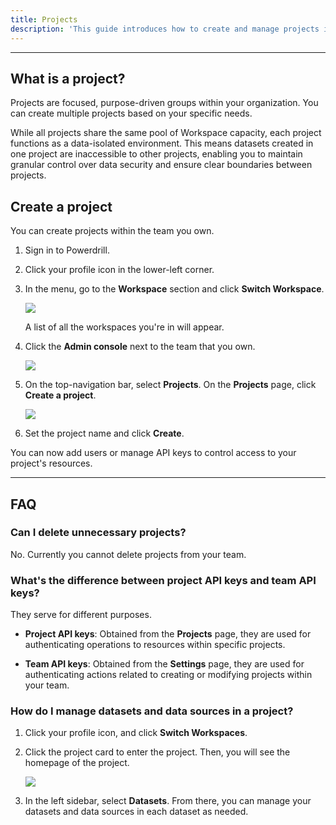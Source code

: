 ```yaml
---
title: Projects
description: 'This guide introduces how to create and manage projects in your organization'
---
```



---

## What is a project?

Projects are focused, purpose-driven groups within your organization. You can create multiple projects based on your specific needs.

While all projects share the same pool of Workspace capacity, each project functions as a data-isolated environment. This means datasets created in one project are inaccessible to other projects, enabling you to maintain granular control over data security and ensure clear boundaries between projects.






## Create a project

You can create projects within the team you own.

1. Sign in to Powerdrill.

2. Click your profile icon in the lower-left corner.

3. In the menu, go to the **Workspace** section and click **Switch Workspace**.

    <Frame>
      <img src="/enterprise/img/switch-workspace.png" style={{ borderRadius: '0.5rem' }} />
    </Frame>

    A list of all the workspaces you're in will appear.

4. Click the **Admin console** next to the team that you own.

    <Frame>
      <img src="/enterprise/img/enter-admin.png" style={{ borderRadius: '0.5rem' }} />
    </Frame>

5. On the top-navigation bar, select **Projects**. On the **Projects** page, click **Create a project**.

    <Frame>
      <img src="/enterprise/img/create-project.png" style={{ borderRadius: '0.5rem' }} />
    </Frame>

6. Set the project name and click **Create**.

You can now add users or manage API keys to control access to your project's resources.





---

## FAQ

### Can I delete unnecessary projects?

No. Currently you cannot delete projects from your team.


### What's the difference between project API keys and team API keys?

They serve for different purposes. 

- **Project API keys**: Obtained from the **Projects** page, they are used for authenticating operations to resources within specific projects.  

- **Team API keys**: Obtained from the **Settings** page, they are used for authenticating actions related to creating or modifying projects within your team.  



### How do I manage datasets and data sources in a project?

1. Click your profile icon, and click **Switch Workspaces**.

2. Click the project card to enter the project. Then, you will see the homepage of the project.

    <Frame>
      <img src="/enterprise/img/project-homepage.png" style={{ borderRadius: '0.5rem' }} />
    </Frame>


3. In the left sidebar, select **Datasets**. From there, you can manage your datasets and data sources in each dataset as needed.

